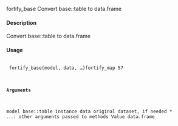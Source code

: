 

fortify_base
Convert base::table to data.frame

#### Description 
 
Convert base::table to data.frame

#### Usage 
 <pre><code>
fortify_base(model, data, ...)fortify_map
57

#### Arguments 
 
model base::table instance
data original dataset, if needed
* ``... ``: other arguments passed to methods
Value
data.frame
